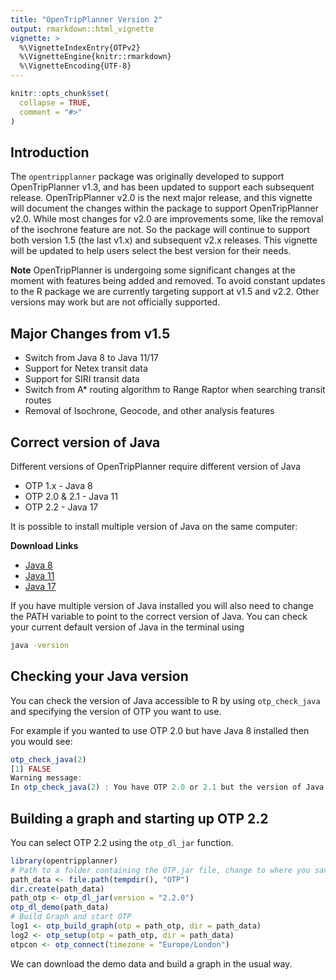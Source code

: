 ```yaml
---
title: "OpenTripPlanner Version 2"
output: rmarkdown::html_vignette
vignette: >
  %\VignetteIndexEntry{OTPv2}
  %\VignetteEngine{knitr::rmarkdown}
  %\VignetteEncoding{UTF-8}
---
```


```r
knitr::opts_chunk$set(
  collapse = TRUE,
  comment = "#>"
)
```

## Introduction

The `opentripplanner` package was originally developed to support OpenTripPlanner v1.3, and has been updated to support each subsequent release. OpenTripPlanner v2.0 is the next major release, and this vignette will document the changes within the package to support OpenTripPlanner v2.0. While most changes for v2.0 are improvements some, like the removal of the isochrone feature are not. So the package will continue to support both version 1.5 (the last v1.x) and subsequent v2.x releases. This vignette will be updated to help users select the best version for their needs.

**Note** OpenTripPlanner is undergoing some significant changes at the moment with features being added and removed. To avoid constant updates to the R package we are currently targeting support at v1.5 and v2.2. Other versions may work but are not officially supported.

## Major Changes from v1.5

* Switch from Java 8 to Java 11/17
* Support for Netex transit data
* Support for SIRI transit data
* Switch from A* routing algorithm to Range Raptor when searching transit routes
* Removal of Isochrone, Geocode, and other analysis features

## Correct version of Java

Different versions of OpenTripPlanner require different version of Java

* OTP 1.x  - Java 8
* OTP 2.0 & 2.1  - Java 11
* OTP 2.2 - Java 17

It is possible to install multiple version of Java on the same computer:

**Download Links**

* [Java 8](https://www.java.com/en/download/)
* [Java 11](https://www.oracle.com/uk/java/technologies/javase/jdk11-archive-downloads.html)
* [Java 17](https://www.oracle.com/java/technologies/javase/jdk17-archive-downloads.html)

If you have multiple version of Java installed you will also need to change the PATH variable to point to the correct version of Java. You can check your current default version of Java in the terminal using

```bash
java -version
```


## Checking your Java version

You can check the version of Java accessible to R by using `otp_check_java` and specifying the version of OTP you want to use.

For example if you wanted to use OTP 2.0 but have Java 8 installed then you would see:

```r
otp_check_java(2)
[1] FALSE
Warning message:
In otp_check_java(2) : You have OTP 2.0 or 2.1 but the version of Java for OTP 1.x

```

## Building a graph and starting up OTP 2.2

You can select OTP 2.2 using the `otp_dl_jar` function.


```r
library(opentripplanner)
# Path to a folder containing the OTP.jar file, change to where you saved the file.
path_data <- file.path(tempdir(), "OTP")
dir.create(path_data)
path_otp <- otp_dl_jar(version = "2.2.0")
otp_dl_demo(path_data)
# Build Graph and start OTP
log1 <- otp_build_graph(otp = path_otp, dir = path_data)
log2 <- otp_setup(otp = path_otp, dir = path_data)
otpcon <- otp_connect(timezone = "Europe/London")
```
We can download the demo data and build a graph in the usual way.




